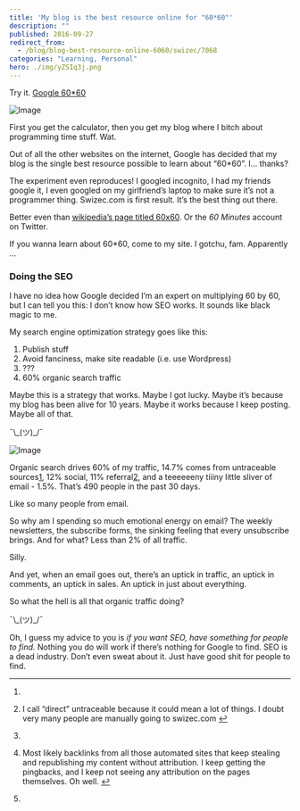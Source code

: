 ```yaml
---
title: 'My blog is the best resource online for "60*60"'
description: ""
published: 2016-09-27
redirect_from:
  - /blog/blog-best-resource-online-6060/swizec/7068
categories: "Learning, Personal"
hero: ./img/yZSIq3j.png
---
```


Try it. [Google 60\*60](https://www.google.com/webhp?sourceid=chrome-instant&ion=1&espv=2&ie=UTF-8#q=60*60)

![Image](./img/yZSIq3j.png)

First you get the calculator, then you get my blog where I bitch about programming time stuff. Wat.

Out of all the other websites on the internet, Google has decided that my blog is the single best resource possible to learn about “60\*60”. I… thanks?

The experiment even reproduces! I googled incognito, I had my friends google it, I even googled on my girlfriend’s laptop to make sure it’s not a programmer thing. Swizec.com is first result. It’s the best thing out there.

Better even than [wikipedia’s page titled 60x60](https://en.wikipedia.org/wiki/60x60). Or the _60 Minutes_ account on Twitter.

If you wanna learn about 60\*60, come to my site. I gotchu, fam. Apparently …

### Doing the SEO

I have no idea how Google decided I’m an expert on multiplying 60 by 60, but I can tell you this: I don’t know how SEO works. It sounds like black magic to me.

My search engine optimization strategy goes like this:

1.  Publish stuff
2.  Avoid fanciness, make site readable (i.e. use Wordpress)
3.  ???
4.  60% organic search traffic

Maybe this is a strategy that works. Maybe I got lucky. Maybe it’s because my blog has been alive for 10 years. Maybe it works because I keep posting. Maybe all of that.

¯\\\_(ツ)\_/¯

![Image](./img/JzmiLpw.png)

Organic search drives 60% of my traffic, 14.7% comes from untraceable sources[1](#fn1-2164 "see footnote"), 12% social, 11% referral[2](#fn2-2164 "see footnote"), and a teeeeeeny tiiiny little sliver of email - 1.5%. That’s 490 people in the past 30 days.

Like so many people from email.

So why am I spending so much emotional energy on email? The weekly newsletters, the subscribe forms, the sinking feeling that every unsubscribe brings. And for what? Less than 2% of all traffic.

Silly.

And yet, when an email goes out, there’s an uptick in traffic, an uptick in comments, an uptick in sales. An uptick in just about everything.

So what the hell is all that organic traffic doing?

¯\\\_(ツ)\_/¯

Oh, I guess my advice to you is _if you want SEO, have something for people to find._ Nothing you do will work if there’s nothing for Google to find. SEO is a dead industry. Don’t even sweat about it. Just have good shit for people to find.

---

1.

2.  I call “direct” untraceable because it could mean a lot of things. I doubt very many people are manually going to swizec.com [↩︎](#fnr1-2164 "return to article")

3.

4)  Most likely backlinks from all those automated sites that keep stealing and republishing my content without attribution. I keep getting the pingbacks, and I keep not seeing any attribution on the pages themselves. Oh well. [↩︎](#fnr2-2164 "return to article")

5)